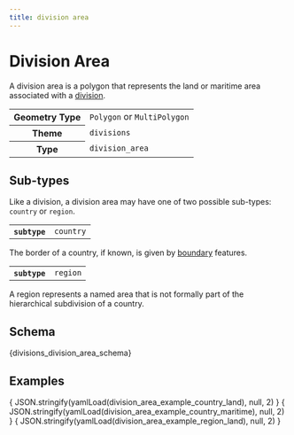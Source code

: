 ```yaml
---
title: division area
---
```




# Division Area

A division area is a polygon that represents the land or maritime area associated with a [division](division).


<table>
  <tr>
    <th>Geometry Type</th>
    <td><code>Polygon</code> or <code>MultiPolygon</code></td>
  </tr>
  <tr>
    <th>Theme</th>
    <td><code>divisions</code></td>
  </tr>
  <tr>
    <th>Type</th>
    <td><code>division_area</code></td>
  </tr>
</table>

## Sub-types

Like a division, a division area may have one of two possible sub-types: `country` or `region`.

<Tabs>
  <TabItem value="country" label="Country" default>
    <table>
      <tr>
        <th><code>subtype</code></th>
        <td><code>country</code></td>
      </tr>
    </table>


The border of a country, if known, is given by
[boundary](boundary) features.
  </TabItem>

  <TabItem value="region" label="Region">
    <table>
      <tr>
        <th><code>subtype</code></th>
        <td><code>region</code></td>
      </tr>
    </table>

A region represents a named area that is not formally part of
the hierarchical subdivision of a country.
  </TabItem>
</Tabs>


## Schema

<Tabs>
  <TabItem value="browsable" label="Browsable" default>
    <JSONSchemaViewer schema={ yamlLoad(divisions_division_area_schema) } resolverOptions={ generateResolverOptions({remote: true, yamlBasePath: '/divisions'})}/>
  </TabItem>
  <TabItem value="yaml" label="YAML" default>
    <CodeBlock language="jsx">{divisions_division_area_schema}</CodeBlock>
  </TabItem>
</Tabs>

## Examples

<Tabs>
  <TabItem value="country_land" label="Country, land class" default>
    <CodeBlock language="json">{ JSON.stringify(yamlLoad(division_area_example_country_land), null, 2) }</CodeBlock>
  </TabItem>
  <TabItem value="country_maritime" label="Country, maritime class" default>
    <CodeBlock language="json">{ JSON.stringify(yamlLoad(division_area_example_country_maritime), null, 2) }</CodeBlock>
  </TabItem>
   <TabItem value="region_land" label="Region, land class" default>
    <CodeBlock language="json">{ JSON.stringify(yamlLoad(division_area_example_region_land), null, 2) }</CodeBlock>
  </TabItem>
</Tabs>

